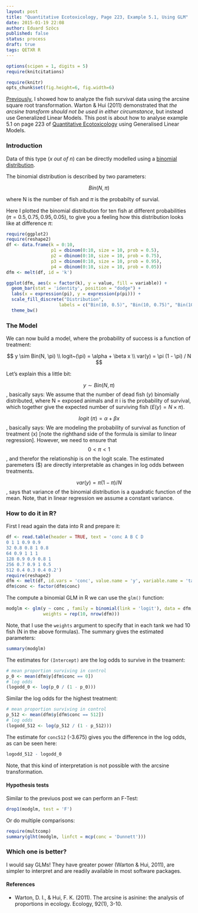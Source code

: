 ```yaml
---
layout: post
title: "Quantitative Ecotoxicology, Page 223, Example 5.1, Using GLM"
date: 2015-01-19 22:08
author: Eduard Szöcs
published: false
status: process
draft: true
tags: QETXR R
---
```


```r
options(scipen = 1, digits = 5)
require(knitcitations)
```
```r
require(knitr)
opts_chunk$set(fig.height=6, fig.width=6)
```

[Previously](http://edild.github.io/quant-ecotox20/), I showed how to analyze the fish survival data using the arcsine square root transformation.
Warton & Hui (2011) demonstrated that *the arcsine transform should not be used in either circumstance*, but instead use Generalized Linear Models.
This post is about how to analyse example 5.1 on page 223 of [Quantitative Ecotoxicology](http://www.crcpress.com/product/isbn/9781439835647) using Generalised Linear Models.


### Introduction

Data of this type (*x out of n*) can be directly modelled using a [binomial distribution](http://en.wikipedia.org/wiki/Binomial_distribution).

<!--more-->

The binomial distribution is described by two parameters:

$$Bin(N, \pi)$$

where N is the number of fish and $\pi$ is the probabilty of survial.


Here I plotted the binomial distribution for ten fish at different probabilities ($\pi = 0.5, 0.75, 0.95, 0.05$), to give you a feeling how this distribution looks like at difference $\pi$:

```r
require(ggplot2)
require(reshape2)
df <- data.frame(k = 0:10, 
                 p1 = dbinom(0:10, size = 10, prob = 0.5),
                 p2 = dbinom(0:10, size = 10, prob = 0.75),
                 p3 = dbinom(0:10, size = 10, prob = 0.95),
                 p4 = dbinom(0:10, size = 10, prob = 0.05))
dfm <- melt(df, id = 'k')

ggplot(dfm, aes(x = factor(k), y = value, fill = variable)) +
  geom_bar(stat = 'identity', position = "dodge") +
  labs(x = expression(pi), y = expression(p(pi))) +
  scale_fill_discrete("Distribution", 
                    labels = c("Bin(10, 0.5)", "Bin(10, 0.75)", "Bin(10, 0.95)", "Bin(10, 0.05)")) +
  theme_bw()
```



### The Model

We can now build a model, where the probability of success is a function of treatment:

$$  y \sim Bin(N, \pi) \\
  logit~(\pi) = \alpha + \beta x \\
  var(y) =  \pi (1 - \pi) / N $$
  
  
Let's explain this a little bit:

$$ y \sim Bin(N, \pi) $$, basically says: We assume that the number of dead fish ($y$) binomially distributed, where N = exposed animals and $\pi$ i is the probability of survival, which together give the expected number of surviving fish ($E(y) = N \times \pi$).

$$ logit~(\pi) = \alpha + \beta x $$, basically says: We are modeling the probability of survival as function of treatment (x) [note the righthand side of the formula is similar to linear regression]. However, we need to ensure that $$0 < \pi < 1$$, and therefor the relationship is on the logit scale. The estimated paremeters ($\beta) are directly interpretable as changes in log odds between treatments.

$$ var(y) =  \pi (1 - \pi) / N $$, says that variance of the binomial distribution
is a quadratic function of the mean. Note, that in linear regression we assume a constant variance.



### How to do it in R?

First I read again the data into R and prepare it:

```r
df <- read.table(header = TRUE, text = 'conc A B C D
0 1 1 0.9 0.9
32 0.8 0.8 1 0.8
64 0.9 1 1 1 
128 0.9 0.9 0.8 1
256 0.7 0.9 1 0.5
512 0.4 0.3 0.4 0.2')
require(reshape2)
dfm <- melt(df, id.vars = 'conc', value.name = 'y', variable.name = 'tank')
dfm$conc <- factor(dfm$conc)
```


The compute a binomial GLM in R we can use the `glm()` function:

```r
modglm <- glm(y ~ conc , family = binomial(link = 'logit'), data = dfm, 
              weights = rep(10, nrow(dfm)))
```

Note, that I use the `weights` argument to specify that in each tank we had 10 fish (N in the above formulas).
The summary gives the estimated parameters:

```r
summary(modglm)
```

The estimates for `(Intercept)` are the log odds to survive in the treament:


```r
# mean proportion surviving in control
p_0 <- mean(dfm$y[dfm$conc == 0])
# log odds
(logodd_0 <- log(p_0 / (1 - p_0)))
```

Similar the log odds for the highest treatment:
```r
# mean proportion surviving in control
p_512 <- mean(dfm$y[dfm$conc == 512])
# log odds
(logodd_512 <- log(p_512 / (1 - p_512)))
```

The estimate for `conc512` (-3.675) gives you the difference in the log odds, as can be seen here:
```r
logodd_512 - logodd_0
```

Note, that this kind of interpretation is not possible with the arcsine transformation.

#### Hypothesis tests
Similar to the previuos post we can perform an F-Test:

```r
drop1(modglm, test = 'F')
```

Or do multiple comparisons:

```r
require(multcomp)
summary(glht(modglm, linfct = mcp(conc = 'Dunnett')))
```




### Which one is better?
I would say GLMs! 
They have greater power (Warton & Hui, 2011), are simpler to interpret and are readily available in most software packages.


#### References

* Warton, D. I., & Hui, F. K. (2011). The arcsine is asinine: the analysis of proportions in ecology. Ecology, 92(1), 3-10.
